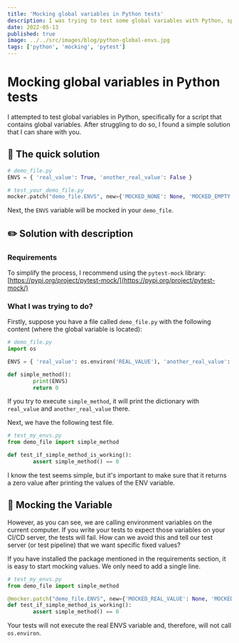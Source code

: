 ```yaml
---
title: 'Mocking global variables in Python tests'
description: I was trying to test some global variables with Python, specially for a script which contain global variables. And after trying and failing I think that I can show you the most simple version to do it.
date: 2022-05-13
published: true
image: ../../src/images/blog/python-global-envs.jpg
tags: ['python', 'mocking', 'pytest']
---
```


# Mocking global variables in Python tests

I attempted to test global variables in Python, specifically for a script that contains global variables. After struggling to do so, I found a simple solution that I can share with you.

## 🏃 The quick solution

```python
# demo_file.py
ENVS = { 'real_value': True, 'another_real_value': False }

# test_your_demo_file.py
mocker.patch("demo_file.ENVS", new={'MOCKED_NONE': None, 'MOCKED_EMPTY': ''})
```

Next, the `ENVS` variable will be mocked in your `demo_file`.

## ✏️ Solution with description

### Requirements

To simplify the process, I recommend using the `pytest-mock` library: [https://pypi.org/project/pytest-mock/](https://pypi.org/project/pytest-mock/)

### What I was trying to do?

Firstly, suppose you have a file called `demo_file.py` with the following content (where the global variable is located):

```python
# demo_file.py
import os

ENVS = { 'real_value': os.environ('REAL_VALUE'), 'another_real_value': os.environ('ANOTHER_REAL_VALUE') }

def simple_method():
		print(ENVS)
		return 0
```

If you try to execute `simple_method`, it will print the dictionary with `real_value` and `another_real_value` there.

Next, we have the following test file.

```python
# test_my_envs.py
from demo_file import simple_method

def test_if_simple_method_is_working():
		assert simple_method() == 0
```

I know the test seems simple, but it's important to make sure that it returns a zero value after printing the values of the ENV variable.

## 👾 Mocking the Variable

However, as you can see, we are calling environment variables on the current computer. If you write your tests to expect those variables on your CI/CD server, the tests will fail. How can we avoid this and tell our test server (or test pipeline) that we want specific fixed values?

If you have installed the package mentioned in the requirements section, it is easy to start mocking values. We only need to add a single line.

```python
# test_my_envs.py
from demo_file import simple_method

@mocker.patch("demo_file.ENVS", new={'MOCKED_REAL_VALUE': None, 'MOCKED_ANOTHER_REAL_VALUE': ''})
def test_if_simple_method_is_working():
		assert simple_method() == 0
```

Your tests will not execute the real ENVS variable and, therefore, will not call `os.environ`.
